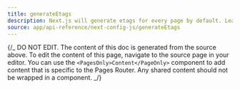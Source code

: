 ```yaml
---
title: generateEtags
description: Next.js will generate etags for every page by default. Learn more about how to disable etag generation here.
source: app/api-reference/next-config-js/generateEtags
---
```


{/_ DO NOT EDIT. The content of this doc is generated from the source above. To edit the content of this page, navigate to the source page in your editor. You can use the `<PagesOnly>Content</PageOnly>` component to add content that is specific to the Pages Router. Any shared content should not be wrapped in a component. _/}
